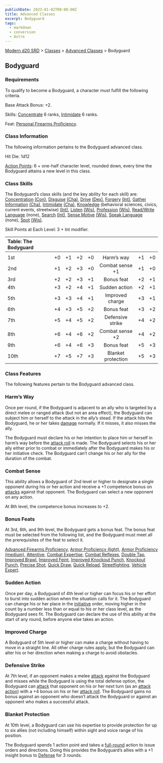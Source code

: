 ```yaml
---
publishDate: 2023-01-02T00:00:00Z
title: Advanced Classes
excerpt: Bodyguard
tags:
  - markdown
  - conversion
  - Astro
---
```


[Modern d20 SRD](/#modernD20) > [Classes](modern-d20-srd-classes-index) > [Advanced Classes](modern-d20-srd-classes-advanced-index) > Bodyguard

## Bodyguard

### Requirements

To qualify to become a Bodyguard, a character must fulfill the following criteria.

Base Attack Bonus: +2.

Skills: [Concentrate](modern-d20-srd-skills-concentration) 6 ranks, [Intimidate](modern-d20-srd-skills-intimidate) 6 ranks.

Feat: [Personal Firearms Proficiency](modern-d20-srd-feats-personal-firearms-proficiency).

### Class Information

The following information pertains to the Bodyguard advanced class.

Hit Die: 1d12

[Action Points](modern-d20-srd-basics-action-points): 6 + one-half character level, rounded down, every time the Bodyguard attains a new level in this class.

### Class Skills

The Bodyguard’s class skills (and the key ability for each skill) are: [Concentration](modern-d20-srd-skills-concentration) [(Con)](modern-d20-srd-basics-ability-scores), [Disguise](modern-d20-srd-skills-disguise) [(Cha)](modern-d20-srd-basics-ability-scores), [Drive](modern-d20-srd-skills-drive) [(Dex)](modern-d20-srd-basics-ability-scores), [Forgery](modern-d20-srd-skills-forgery) [(Int)](modern-d20-srd-basics-ability-scores), [Gather Information](modern-d20-srd-skills-gather-information) [(Cha)](modern-d20-srd-basics-ability-scores), [Intimidate](modern-d20-srd-skills-intimidate) [(Cha)](modern-d20-srd-basics-ability-scores), [Knowledge](modern-d20-srd-skills-knowledge) (behavioral sciences, civics, current events, streetwise) [(Int)](modern-d20-srd-basics-ability-scores), [Listen](modern-d20-srd-skills-listen) [(Wis)](modern-d20-srd-basics-ability-scores), [Profession](modern-d20-srd-skills-profession) [(Wis)](modern-d20-srd-basics-ability-scores), [Read/Write Language](modern-d20-srd-skills-read-write-language) (none), [Search](modern-d20-srd-skills-search) [(Int)](modern-d20-srd-basics-ability-scores), [Sense Motive](modern-d20-srd-skills-sense-motive) [(Wis)](modern-d20-srd-basics-ability-scores), [Speak Language](modern-d20-srd-skills-speak-language) (none), [Spot](modern-d20-srd-skills-spot) [(Wis)](modern-d20-srd-basics-ability-scores).

Skill Points at Each Level: 3 + Int modifier.

| Table: The Bodyguard |     |     |     |     |                    |     |     |
| :------------------- | :-: | :-: | :-: | :-: | :----------------: | :-: | --: |
|                      |     |     |     |     |                    |     |     |
| 1st                  | +0  | +1  | +2  | +0  |     Harm’s way      | +1  |  +0 |
| 2nd                  | +1  | +2  | +3  | +0  |  Combat sense +1   | +1  |  +0 |
| 3rd                  | +2  | +2  | +3  | +1  |     Bonus feat     | +2  |  +1 |
| 4th                  | +3  | +2  | +4  | +1  |   Sudden action    | +2  |  +1 |
| 5th                  | +3  | +3  | +4  | +1  |  Improved charge   | +3  |  +1 |
| 6th                  | +4  | +3  | +5  | +2  |     Bonus feat     | +3  |  +2 |
| 7th                  | +5  | +4  | +5  | +2  |  Defensive strike  | +4  |  +2 |
| 8th                  | +6  | +4  | +6  | +2  |  Combat sense +2   | +4  |  +2 |
| 9th                  | +6  | +4  | +6  | +3  |     Bonus feat     | +5  |  +3 |
| 10th                 | +7  | +5  | +7  | +3  | Blanket protection | +5  |  +3 |

### Class Features

The following features pertain to the Bodyguard advanced class.

### Harm’s Way

Once per round, if the Bodyguard is adjacent to an ally who is targeted by a direct melee or ranged attack (but not an area effect), the Bodyguard can subject him or herself to the attack in the ally’s stead. If the attack hits the Bodyguard, he or her takes [damage](modern-d20-srd-combat-damage) normally. If it misses, it also misses the ally.

The Bodyguard must declare his or her intention to place him or herself in harm’s way before the [attack roll](modern-d20-srd-combat-attack-roll) is made. The Bodyguard selects his or her ally either prior to combat or immediately after the Bodyguard makes his or her initiative check. The Bodyguard can’t change his or her ally for the duration of the combat.

### Combat Sense

This ability allows a Bodyguard of 2nd level or higher to designate a single opponent during his or her action and receive a +1 competence bonus on [attacks](modern-d20-srd-combat-attack-roll) against that opponent. The Bodyguard can select a new opponent on any action.

At 8th level, the competence bonus increases to +2.

### Bonus Feats

At 3rd, 6th, and 9th level, the Bodyguard gets a bonus feat. The bonus feat must be selected from the following list, and the Bodyguard must meet all the prerequisites of the feat to select it.

[Advanced Firearms Proficiency](modern-d20-srd-feats-advanced-firearms-proficiency), [Armor Proficiency (light)](modern-d20-srd-feats-armor-proficiency-light), [Armor Proficiency (medium)](modern-d20-srd-feats-armor-proficiency-medium), [Attentive](modern-d20-srd-feats-attentive), [Combat Expertise](modern-d20-srd-feats-combat-expertise), [Combat Reflexes](modern-d20-srd-feats-combat-reflexes), [Double Tap](modern-d20-srd-feats-double-tap), [Improved Brawl](modern-d20-srd-feats-improved-brawl), [Improved Feint](modern-d20-srd-feats-improved-feint), [Improved Knockout Punch](modern-d20-srd-feats-improved-knockout-punch), [Knockout Punch](modern-d20-srd-feats-knockout-punch), [Precise Shot](modern-d20-srd-feats-precise-shot), [Quick Draw](modern-d20-srd-feats-quick-draw), [Quick Reload](modern-d20-srd-feats-quick-reload), [Streetfighting](modern-d20-srd-feats-streetfighting), [Vehicle Expert](modern-d20-srd-feats-vehicle-expert).

### Sudden Action

Once per day, a Bodyguard of 4th level or higher can focus his or her effort to burst into sudden action when the situation calls for it. The Bodyguard can change his or her place in the [initiative](modern-d20-srd-combat-initiative) order, moving higher in the count by a number less than or equal to his or her class level, as the Bodyguard sees fit. The Bodyguard can declare the use of this ability at the start of any round, before anyone else takes an action.

### Improved Charge

A Bodyguard of 5th level or higher can make a charge without having to move in a straight line. All other charge rules apply, but the Bodyguard can alter his or her direction when making a charge to avoid obstacles.

### Defensive Strike

At 7th level, if an opponent makes a melee [attack](modern-d20-srd-combat-attack-roll) against the Bodyguard and misses while the Bodyguard is using the total defense option, the Bodyguard can [attack](modern-d20-srd-combat-attack-roll) that opponent on his or her next turn (as an [attack action](modern-d20-srd-combat-attack-actions)) with a +4 bonus on his or her [attack roll](modern-d20-srd-combat-attack-roll). The Bodyguard gains no bonus against an opponent who doesn’t attack the Bodyguard or against an opponent who makes a successful attack.

### Blanket Protection

At 10th level, a Bodyguard can use his expertise to provide protection for up to six allies (not including himself) within sight and voice range of his position.

The Bodyguard spends 1 action point and takes a [full-round](modern-d20-srd-combat-full-round-actions) action to issue orders and directions. Doing this provides the Bodyguard’s allies with a +1 insight bonus to [Defense](modern-d20-srd-combat-defense) for 3 rounds.

